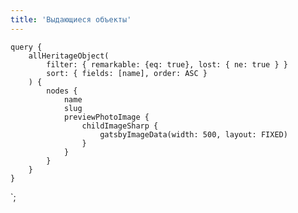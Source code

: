 ```yaml
---
title: 'Выдающиеся объекты'
---
```



<Container>
    <HeritageObjectList data={props.data.allHeritageObject.nodes} />
</Container>

<PageOffset />

    query {
        allHeritageObject(
            filter: { remarkable: {eq: true}, lost: { ne: true } }
            sort: { fields: [name], order: ASC }
        ) {
            nodes {
                name
                slug
                previewPhotoImage {
                    childImageSharp {
                        gatsbyImageData(width: 500, layout: FIXED)
                    }
                }
            }
        }
    }
`;
